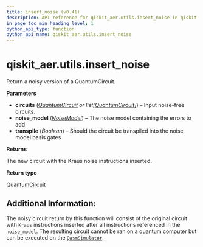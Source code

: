 ```yaml
---
title: insert_noise (v0.41)
description: API reference for qiskit_aer.utils.insert_noise in qiskit v0.41
in_page_toc_min_heading_level: 1
python_api_type: function
python_api_name: qiskit_aer.utils.insert_noise
---
```


<span id="qiskit-aer-utils-insert-noise" />

# qiskit\_aer.utils.insert\_noise

<Function id="qiskit_aer.utils.insert_noise" isDedicatedPage={true} github="https://github.com/qiskit/qiskit-aer/tree/stable/0.11/qiskit_aer/utils/noise_model_inserter.py" signature="insert_noise(circuits, noise_model, transpile=False)">
  Return a noisy version of a QuantumCircuit.

  **Parameters**

  *   **circuits** ([*QuantumCircuit*](qiskit.circuit.QuantumCircuit "qiskit.circuit.QuantumCircuit") *or list\[*[*QuantumCircuit*](qiskit.circuit.QuantumCircuit "qiskit.circuit.QuantumCircuit")*]*) – Input noise-free circuits.
  *   **noise\_model** ([*NoiseModel*](qiskit_aer.noise.NoiseModel "qiskit_aer.noise.NoiseModel")) – The noise model containing the errors to add
  *   **transpile** (*Boolean*) – Should the circuit be transpiled into the noise model basis gates

  **Returns**

  The new circuit with the Kraus noise instructions inserted.

  **Return type**

  [QuantumCircuit](qiskit.circuit.QuantumCircuit "qiskit.circuit.QuantumCircuit")

  ## Additional Information:

  The noisy circuit return by this function will consist of the original circuit with `Kraus` instructions inserted after all instructions referenced in the `noise_model`. The resulting circuit cannot be ran on a quantum computer but can be executed on the [`QasmSimulator`](qiskit_aer.QasmSimulator "qiskit_aer.QasmSimulator").
</Function>

